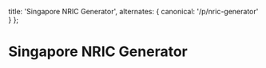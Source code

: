 
  title: 'Singapore NRIC Generator',
  alternates: {
    canonical: '/p/nric-generator'
  }
};

# Singapore NRIC Generator

<AnimatedName />

<Nric />
